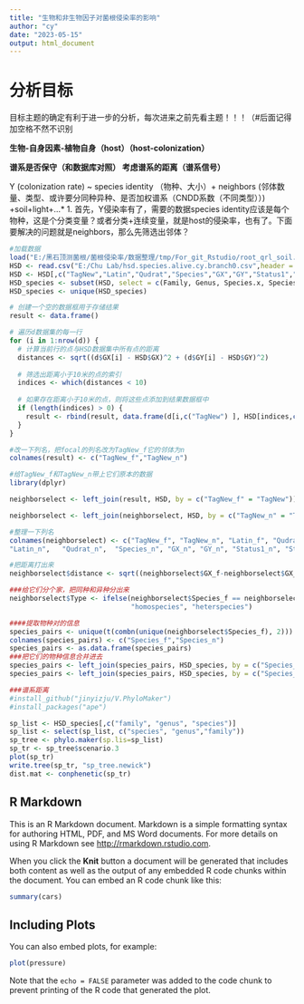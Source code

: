 ```yaml
---
title: "生物和非生物因子对菌根侵染率的影响"
author: "cy"
date: "2023-05-15"
output: html_document
---
```

# 分析目标
目标主题的确定有利于进一步的分析，每次进来之前先看主题！！！（#后面记得加空格不然不识别

**生物-自身因素-植物自身（host）（host-colonization）**

**谱系是否保守（和数据库对照） 考虑谱系的距离（谱系信号）**

Y (colonization rate) ~ species identity （物种、大小）+ neighbors (邻体数量、类型、或许要分同种异种、是否加权谱系（CNDD系数（不同类型））) +soil+light+…*
 1. 首先，Y侵染率有了，需要的数据species identity应该是每个物种，这是个分类变量？或者分类+连续变量，就是host的侵染率，也有了。下面要解决的问题就是neighbors，那么先筛选出邻体？
 
 

```r
#加载数据
load("E:/黑石顶测菌根/菌根侵染率/数据整理/tmp/For_git_Rstudio/root_qrl_soil.RData")
HSD <- read.csv("E:/Chu Lab/hsd.species.alive.cy.branch0.csv",header = TRUE,fileEncoding = "GBK" )
HSD <- HSD[,c("TagNew","Latin","Qudrat","Species","GX","GY","Status1","Status2","DBH1","DBH2","H","Family","Genus","Species.x","abundance")]
HSD_species <- subset(HSD, select = c(Family, Genus, Species.x, Species, Latin))
HSD_species <- unique(HSD_species)

# 创建一个空的数据框用于存储结果
result <- data.frame()

# 遍历d数据集的每一行
for (i in 1:nrow(d)) {
  # 计算当前行的点与HSD数据集中所有点的距离
  distances <- sqrt((d$GX[i] - HSD$GX)^2 + (d$GY[i] - HSD$GY)^2)
  
  # 筛选出距离小于10米的点的索引
  indices <- which(distances < 10)
  
  # 如果存在距离小于10米的点，则将这些点添加到结果数据框中
  if (length(indices) > 0) {
    result <- rbind(result, data.frame(d[i,c("TagNew") ], HSD[indices,c("TagNew") ]))
  }
}

#改一下列名，把focal的列名改为TagNew_f它的邻体为n
colnames(result) <- c("TagNew_f","TagNew_n")

#给TagNew_f和TagNew_n带上它们原本的数据
library(dplyr)

neighborselect <- left_join(result, HSD, by = c("TagNew_f" = "TagNew"))

neighborselect <- left_join(neighborselect, HSD, by = c("TagNew_n" = "TagNew"))

#整理一下列名
colnames(neighborselect) <- c("TagNew_f", "TagNew_n", "Latin_f", "Qudrat_F", "Species_f","GX_f",  "GY_f",  "Status1_f","Status2_F", "DBH1_f","DBH2_f", "H_f","Family_f",  "Genus_f",   "Species.x_f","abundance_f",
"Latin_n",   "Qudrat_n",  "Species_n", "GX_n", "GY_n", "Status1_n", "Status2_n", "DBH1_n", "DBH2_n","H_n",   "Family_n",  "Genus_n", "Species.x_n", "abundance_n")

#把距离打出来
neighborselect$distance <- sqrt((neighborselect$GX_f-neighborselect$GX_n)^2+(neighborselect$GY_f-neighborselect$GY_n)^2)

###给它们分个家，把同种和异种分出来
neighborselect$Type <- ifelse(neighborselect$Species_f == neighborselect$Species_n,
                              "homospecies", "heterspecies")

####提取物种对的信息
species_pairs <- unique(t(combn(unique(neighborselect$Species_f), 2)))
colnames(species_pairs) <- c("Species_f","Species_n")
species_pairs <- as.data.frame(species_pairs)
###把它们的物种信息合并进去
species_pairs <- left_join(species_pairs, HSD_species, by = c("Species_f" = "Species"))
species_pairs <- left_join(species_pairs, HSD_species, by = c("Species_n" = "Species"))

###谱系距离
#install_github("jinyizju/V.PhyloMaker")
#install_packages("ape")

sp_list <- HSD_species[,c("family", "genus", "species")]
sp_list <- select(sp_list, c("species", "genus","family"))
sp_tree <- phylo.maker(sp.lis=sp_list)
sp_tr <- sp_tree$scenario.3
plot(sp_tr)
write.tree(sp_tr, "sp_tree.newick")
dist.mat <- conphenetic(sp_tr)


```

## R Markdown

This is an R Markdown document. Markdown is a simple formatting syntax for authoring HTML, PDF, and MS Word documents. For more details on using R Markdown see <http://rmarkdown.rstudio.com>.

When you click the **Knit** button a document will be generated that includes both content as well as the output of any embedded R code chunks within the document. You can embed an R code chunk like this:

```r
summary(cars)
```

## Including Plots

You can also embed plots, for example:

```r
plot(pressure)
```

Note that the `echo = FALSE` parameter was added to the code chunk to prevent printing of the R code that generated the plot.
